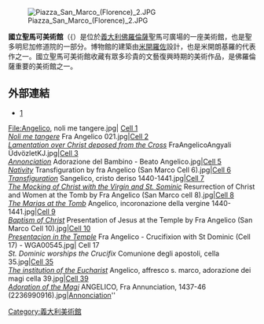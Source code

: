 [[Image:Piazza_San_Marco_(Florence)_2.JPG|thumb]]

'''國立聖馬可美術館'''（{{{lang-it|Museo Nazionale di San Marco}}）是位於[[義大利|義大利]][[佛羅倫薩|佛羅倫薩]]聖馬可廣場的一座美術館，也是聖多明尼加修道院的一部分。博物館的建築由[[米開羅佐|米開羅佐]]設計，也是米開朗基羅的代表作之一。國立聖馬可美術館收藏有眾多珍貴的文藝復興時期的美術作品，是佛羅倫薩重要的美術館之一。

== 外部連結 ==
*[http://www.polomusealetoscana.beniculturali.it/index.php?it/190/museo-di-san-marco-firenze]{{Wayback|url=http://www.polomusealetoscana.beniculturali.it/index.php?it%2F190%2Fmuseo-di-san-marco-firenze |date=20160517110357 }}
[[Category:義大利美術館|Category:義大利美術館]]

<gallery mode="nolines" perrow="10">
File:Angelico, noli me tangere.jpg| [[Commons:Category:Noli_me_tangere_by_Fra_Angelico_(San_Marco_Cell_1)|Cell 1<br>'' Noli me tangere '']]
Fra Angelico 021.jpg|[[Commons:Category:Lamentation_of_Christ_by_Fra_Angelico_(San_Marco_Cell_2)|Cell 2<br>''Lamentation over Christ deposed from the Cross'']]
FraAngelicoAngyali ÜdvözletKJ.jpg|[[Commons:Category:Annunciation_by_Fra_Angelico_(San_Marco_Cell_3)|Cell 3<br>''Annonciation'']]
Adorazione del Bambino - Beato Angelico.jpg|[[Commons:Category:Nativity_by_Fra_Angelico_(San_Marco_Cell_5)|Cell 5<br>''Nativity'']]
Transfiguration by fra Angelico (San Marco Cell 6).jpg|[[Commons:Category:Transfiguration_by_fra_Angelico_(San_Marco_Cell_6)|Cell 6<br>''Transfiguration'']]
Sangelico, cristo deriso 1440-1441.jpg|[[Commons:Category:Mocking_of_Christ_by_Fra_Angelico_(San_Marco_Cell_7)|Cell 7<br>''The Mocking of Christ with the Virgin and St. Sominic'']]
Resurrection of Christ and Women at the Tomb by Fra Angelico (San Marco cell 8).jpg|[[Commons:Category:Resurrection_of_Christ_and_Women_at_the_Tomb_by_Fra_Angelico_(San_Marco_cell_8)|Cell 8<br>''The Marias at the Tomb'']]
Angelico, incoronazione della vergine 1440-1441.jpg|[[Commons:Category:Coronation_of_Mary_by_Fra_Angelico_(San_Marco_Cell_9)|Cell 9<br>''Baptism of Christ'']]
Presentation of Jesus at the Temple by Fra Angelico (San Marco Cell 10).jpg|[[Commons:Category:Presentation_of_Jesus_at_the_Temple_by_Fra_Angelico_(San_Marco_Cell_10)|Cell 10<br>''Presentacion in the Temple'']]
Fra Angelico - Crucifixion with St Dominic (Cell 17) - WGA00545.jpg| Cell 17<br>''St. Dominic worships the Crucifix''
Comunione degli apostoli, cella 35.jpg|[[Commons:Category:Communion_of_the_Apostles_by_Fra_Angelico_(San_Marco_cell_35)|Cell 35<br>''The institution of the Eucharist'']]
Angelico, affresco s. marco, adorazione dei magi cella 39.jpg|[[Commons:Category:Adoration_of_the_Kings_by_Fra_Angelico_(San_Marco,_Florence,_cell_39)|Cell 39<br>''Adoration of the Magi'']]
ANGELICO, Fra Annunciation, 1437-46 (2236990916).jpg|[[:Commons:Category:Annunciation_by_Fra_Angelico_(San_Marco_North_Corridor)|Annonciation]]''

</gallery>